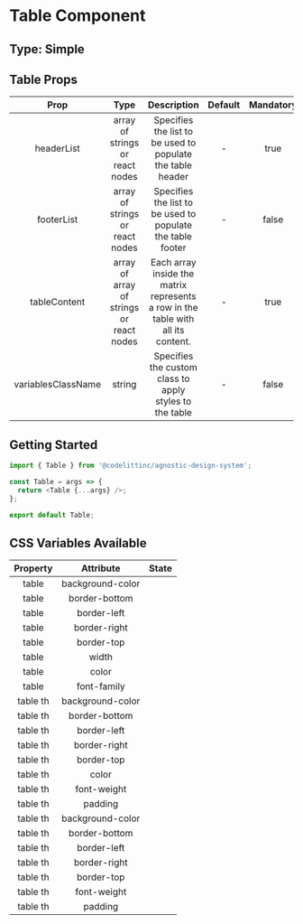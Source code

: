# Table Component

## Type: Simple

## Table Props

|        Prop        |                   Type                   |                                   Description                                    | Default | Mandatory |
| :----------------: | :--------------------------------------: | :------------------------------------------------------------------------------: | :-----: | :-------: |
|     headerList     |     array of strings or react nodes      |            Specifies the list to be used to populate the table header            |    -    |   true    |
|     footerList     |     array of strings or react nodes      |            Specifies the list to be used to populate the table footer            |    -    |   false   |
|    tableContent    | array of array of strings or react nodes | Each array inside the matrix represents a row in the table with all its content. |    -    |   true    |
| variablesClassName |                  string                  |             Specifies the custom class to apply styles to the table              |    -    |   false   |

## Getting Started

```javascript
import { Table } from '@codelittinc/agnostic-design-system';

const Table = args => {
  return <Table {...args} />;
};

export default Table;
```

## CSS Variables Available

| Property |    Attribute     | State |
| :------: | :--------------: | :---: |
|  table   | background-color |       |
|  table   |  border-bottom   |       |
|  table   |   border-left    |       |
|  table   |   border-right   |       |
|  table   |    border-top    |       |
|  table   |      width       |       |
|  table   |      color       |       |
|  table   |   font-family    |       |
| table th | background-color |       |
| table th |  border-bottom   |       |
| table th |   border-left    |       |
| table th |   border-right   |       |
| table th |    border-top    |       |
| table th |      color       |       |
| table th |   font-weight    |       |
| table th |     padding      |       |
| table th | background-color |       |
| table th |  border-bottom   |       |
| table th |   border-left    |       |
| table th |   border-right   |       |
| table th |    border-top    |       |
| table th |   font-weight    |       |
| table th |     padding      |       |
